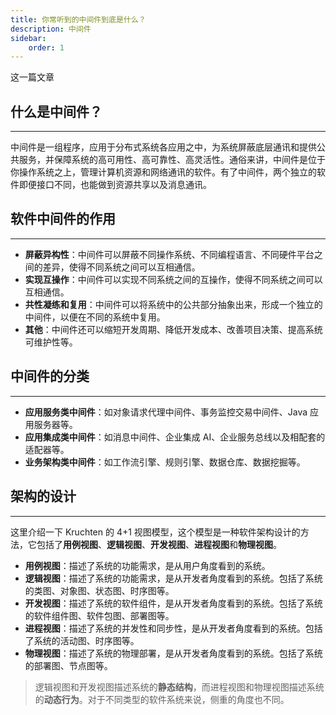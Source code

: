 ---
title: 你常听到的中间件到底是什么？
description: 中间件
sidebar:
    order: 1
---

这一篇文章

## 什么是中间件？

---

中间件是一组程序，应用于分布式系统各应用之中，为系统屏蔽底层通讯和提供公共服务，并保障系统的高可用性、高可靠性、高灵活性。通俗来讲，中间件是位于你操作系统之上，管理计算机资源和网络通讯的软件。有了中间件，两个独立的软件即便接口不同，也能做到资源共享以及消息通讯。

## 软件中间件的作用

---

-   **屏蔽异构性**：中间件可以屏蔽不同操作系统、不同编程语言、不同硬件平台之间的差异，使得不同系统之间可以互相通信。
-   **实现互操作**：中间件可以实现不同系统之间的互操作，使得不同系统之间可以互相通信。
-   **共性凝练和复用**：中间件可以将系统中的公共部分抽象出来，形成一个独立的中间件，以便在不同的系统中复用。
-   **其他**：中间件还可以缩短开发周期、降低开发成本、改善项目决策、提高系统可维护性等。

## 中间件的分类

---

-   **应用服务类中间件**：如对象请求代理中间件、事务监控交易中间件、Java 应用服务器等。
-   **应用集成类中间件**：如消息中间件、企业集成 AI、企业服务总线以及相配套的适配器等。
-   **业务架构类中间件**：如工作流引擎、规则引擎、数据仓库、数据挖掘等。

## 架构的设计

---

这里介绍一下 Kruchten 的 4+1 视图模型，这个模型是一种软件架构设计的方法，它包括了**用例视图**、**逻辑视图**、**开发视图**、**进程视图**和**物理视图**。

-   **用例视图**：描述了系统的功能需求，是从用户角度看到的系统。
-   **逻辑视图**：描述了系统的功能需求，是从开发者角度看到的系统。包括了系统的类图、对象图、状态图、时序图等。
-   **开发视图**：描述了系统的软件组件，是从开发者角度看到的系统。包括了系统的软件组件图、软件包图、部署图等。
-   **进程视图**：描述了系统的并发性和同步性，是从开发者角度看到的系统。包括了系统的活动图、时序图等。
-   **物理视图**：描述了系统的物理部署，是从开发者角度看到的系统。包括了系统的部署图、节点图等。

> 逻辑视图和开发视图描述系统的**静态结构**，而进程视图和物理视图描述系统的**动态行为**。对于不同类型的软件系统来说，侧重的角度也不同。
